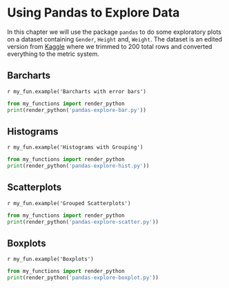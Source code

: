 # Using Pandas to Explore Data

In this chapter we will use the package `pandas` to do some exploratory plots on a dataset containing `Gender`, `Height` and, `Weight`. The dataset is an edited version from [Kaggle](https://www.kaggle.com/mustafaali96/weight-height/version/1) where we trimmed to 200 total rows and converted everything to the metric system.

## Barcharts

`r my_fun.example('Barcharts with error bars')`

```python
from my_functions import render_python
print(render_python('pandas-explore-bar.py'))
```
## Histograms

`r my_fun.example('Histograms with Grouping')`

```python
from my_functions import render_python
print(render_python('pandas-explore-hist.py'))
```

## Scatterplots

`r my_fun.example('Grouped Scatterplots')`

```python
from my_functions import render_python
print(render_python('pandas-explore-scatter.py'))
```

## Boxplots

`r my_fun.example('Boxplots')`

```python
from my_functions import render_python
print(render_python('pandas-explore-boxplot.py'))
```
